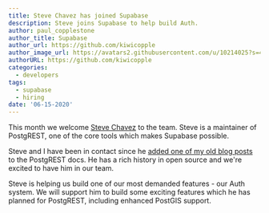 ```yaml
---
title: Steve Chavez has joined Supabase
description: Steve joins Supabase to help build Auth.
author: paul_copplestone
author_title: Supabase
author_url: https://github.com/kiwicopple
author_image_url: https://avatars2.githubusercontent.com/u/10214025?s=400&u=c6775be2ae667e2acae3ccd347fed62bb3f5b3e7&v=4
authorURL: https://github.com/kiwicopple
categories:
  - developers
tags:
  - supabase
  - hiring
date: '06-15-2020'
---
```


This month we welcome [Steve Chavez](https://github.com/steve-chavez) to the team. Steve is a maintainer of PostgREST, one of the core tools which makes Supabase possible.

Steve and I have been in contact since he [added one of my old blog posts](https://github.com/PostgREST/postgrest-docs/commit/3dde972d31519d3afc319015bce1dc0f73adeb8e#commitcomment-35312841) to the PostgREST docs. He has a rich history in open source and we're excited to have him in our team.

Steve is helping us build one of our most demanded features - our Auth system. We will support him to build some exciting features which he has planned for PostgREST, including enhanced PostGIS support.
